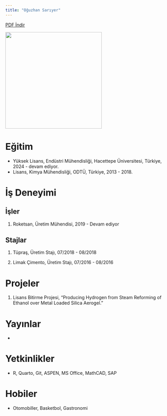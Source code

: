 ```yaml
---
title: "Oğuzhan Sarıyer"
---
```


[PDF İndir](oguzhan_sariyer_cv.pdf)

![](/assets/images/oguzhansariyer.jpg){fig-align="center" width="300"}

# Eğitim

-   Yüksek Lisans, Endüstri Mühendisliği, Hacettepe Üniversitesi, Türkiye, 2024 - devam ediyor.
-   Lisans, Kimya Mühendisliği, ODTÜ, Türkiye, 2013 - 2018.

# İş Deneyimi

## İşler

1.  Roketsan, Üretim Mühendisi, 2019 - Devam ediyor

## Stajlar

1.  Tüpraş, Üretim Stajı, 07/2018 - 08/2018

2.  Limak Çimento, Üretim Stajı, 07/2016 - 08/2016

# Projeler

1.  Lisans Bitirme Projesi, "Producing Hydrogen from Steam Reforming of Ethanol over Metal Loaded Silica Aerogel."

# Yayınlar

-   

# Yetkinlikler

-   R, Quarto, Git, ASPEN, MS Office, MathCAD, SAP

# Hobiler

-   Otomobiller, Basketbol, Gastronomi
